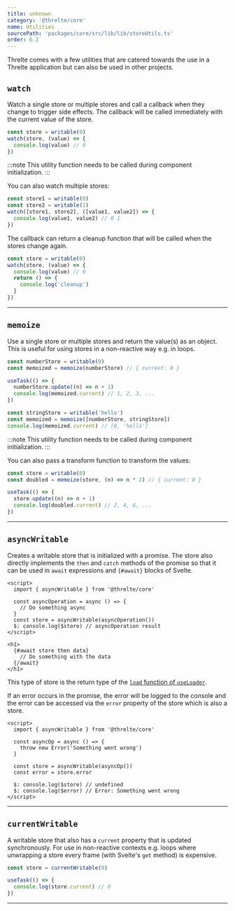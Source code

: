 ```yaml
---
title: unknown
category: '@threlte/core'
name: Utilities
sourcePath: 'packages/core/src/lib/lib/storeUtils.ts'
order: 6.2
---
```


Threlte comes with a few utilities that are catered towards the use in a Threlte application but can also be used in other projects.

## `watch`

Watch a single store or multiple stores and call a callback when they change to trigger side effects. The callback will be called immediately with the current value of the store.

```ts
const store = writable(0)
watch(store, (value) => {
  console.log(value) // 0
})
```

:::note
This utility function needs to be called during component initialization.
:::

You can also watch multiple stores:

```ts
const store1 = writable(0)
const store2 = writable(1)
watch([store1, store2], ([value1, value2]) => {
  console.log(value1, value2) // 0 1
})
```

The callback can return a cleanup function that will be called when the stores change again.

```ts
const store = writable(0)
watch(store, (value) => {
  console.log(value) // 0
  return () => {
    console.log('cleanup')
  }
})
```

---

## `memoize`

Use a single store or multiple stores and return the value(s) as an object.
This is useful for using stores in a non-reactive way e.g. in loops.

```ts
const numberStore = writable(0)
const memoized = memoize(numberStore) // { current: 0 }

useTask(() => {
  numberStore.update((n) => n + 1)
  console.log(memoized.current) // 1, 2, 3, ...
})

const stringStore = writable('hello')
const memoized = memoize([numberStore, stringStore])
console.log(memoized.current) // [0, 'hello']
```

:::note
This utility function needs to be called during component initialization.
:::

You can also pass a transform function to transform the values:

```ts
const store = writable(0)
const doubled = memoize(store, (n) => n * 2) // { current: 0 }

useTask(() => {
  store.update((n) => n + 1)
  console.log(doubled.current) // 2, 4, 6, ...
})
```

---

## `asyncWritable`

Creates a writable store that is initialized with a promise. The store also directly
implements the `then` and `catch` methods of the promise so that it can be
used in `await` expressions and `{#await}` blocks of Svelte.

```svelte
<script>
  import { asyncWritable } from '@threlte/core'

  const asyncOperation = async () => {
    // Do something async
  }
  const store = asyncWritable(asyncOperation())
  $: console.log($store) // asyncOperation result
</script>

<h1>
  {#await store then data}
    // Do something with the data
  {/await}
</h1>
```

This type of store is the return type of the [`load` function of `useLoader`](/docs/reference/core/use-loader#loading-an-asset).

If an error occurs in the promise, the error will be logged to the console
and the error can be accessed via the `error` property of the store which is also a store.

```svelte
<script>
  import { asyncWritable } from '@threlte/core'

  const asyncOp = async () => {
    throw new Error('Something went wrong')
  }

  const store = asyncWritable(asyncOp())
  const error = store.error

  $: console.log($store) // undefined
  $: console.log($error) // Error: Something went wrong
</script>
```

---

## `currentWritable`

A writable store that also has a `current` property that is updated synchronously.
For use in non-reactive contexts e.g. loops where unwrapping a store every frame
(with Svelte's `get` method) is expensive.

```ts
const store = currentWritable(0)

useTask(() => {
  console.log(store.current) // 0
})
```

---
